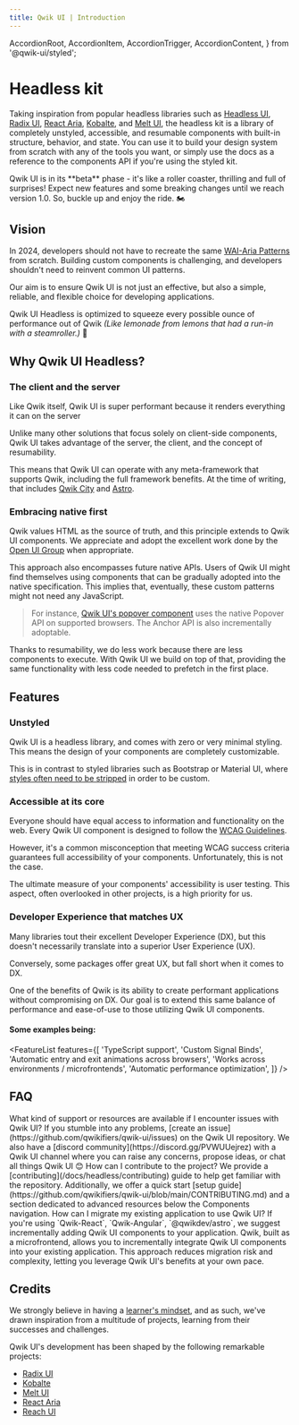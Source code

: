```yaml
---
title: Qwik UI | Introduction
---
```


  AccordionRoot,
  AccordionItem,
  AccordionTrigger,
  AccordionContent,
} from '@qwik-ui/styled';

# Headless kit

Taking inspiration from popular headless libraries such as [Headless UI](https://headlessui.com/), [Radix UI](https://www.radix-ui.com/primitives/docs/components/accordion), [React Aria](https://react-spectrum.adobe.com/react-aria/components.html), [Kobalte](https://kobalte.dev/docs/core/overview/introduction), and [Melt UI](https://melt-ui.com/docs/builders/accordion), the headless kit is a library of completely unstyled, accessible, and resumable components with built-in structure, behavior, and state.
You can use it to build your design system from scratch with any of the tools you want, or simply use the docs as a reference to the components API if you're using the styled kit.

<Note status="warning">
  Qwik UI is in its **beta** phase - it's like a roller coaster, thrilling and full of
  surprises! Expect new features and some breaking changes until we reach version 1.0. So,
  buckle up and enjoy the ride. 🏍️
</Note>

## Vision

In 2024, developers should not have to recreate the same [WAI-Aria Patterns](https://www.w3.org/WAI/ARIA/apg/patterns/) from scratch. Building custom components is challenging, and developers shouldn't need to reinvent common UI patterns.

Our aim is to ensure Qwik UI is not just an effective, but also a simple, reliable, and flexible choice for developing applications.

Qwik UI Headless is optimized to squeeze every possible ounce of performance out of Qwik _(Like lemonade from lemons that had a run-in with a steamroller.)_ 🥤

## Why Qwik UI Headless?

### The client and the server

Like Qwik itself, Qwik UI is super performant because it renders everything it can on the server

Unlike many other solutions that focus solely on client-side components, Qwik UI takes advantage of the server, the client, and the concept of resumability.

This means that Qwik UI can operate with any meta-framework that supports Qwik, including the full framework benefits. At the time of writing, that includes [Qwik City](https://qwik.builder.io/docs/qwikcity/) and [Astro](https://astro.build/).

### Embracing native first

Qwik values HTML as the source of truth, and this principle extends to Qwik UI components. We appreciate and adopt the excellent work done by the [Open UI Group](https://open-ui.org/) when appropriate.

This approach also encompasses future native APIs. Users of Qwik UI might find themselves using components that can be gradually adopted into the native specification. This implies that, eventually, these custom patterns might not need any JavaScript.

> For instance, [Qwik UI's popover component](https://github.com/qwikifiers/qwik-ui/pull/445) uses the native Popover API on supported browsers. The Anchor API is also incrementally adoptable.

Thanks to resumability, we do less work because there are less components to execute. With Qwik UI we build on top of that, providing the same functionality with less code needed to prefetch in the first place.

## Features

### Unstyled

Qwik UI is a headless library, and comes with zero or very minimal styling. This means the design of your components are completely customizable.

<CodeSnippet name="headless-jsx" />

This is in contrast to styled libraries such as Bootstrap or Material UI, where [styles often need to be stripped](https://www.smashingmagazine.com/2022/05/you-dont-need-ui-framework/) in order to be custom.

<CodeSnippet name="headless-css.css" />

### Accessible at its core

Everyone should have equal access to information and functionality on the web. Every Qwik UI component is designed to follow the [WCAG Guidelines](https://www.w3.org/WAI/standards-guidelines/wcag/).

However, it's a common misconception that meeting WCAG success criteria guarantees full accessibility of your components. Unfortunately, this is not the case.

The ultimate measure of your components' accessibility is user testing. This aspect, often overlooked in other projects, is a high priority for us.

### Developer Experience that matches UX

Many libraries tout their excellent Developer Experience (DX), but this doesn't necessarily translate into a superior User Experience (UX).

Conversely, some packages offer great UX, but fall short when it comes to DX.

One of the benefits of Qwik is its ability to create performant applications without compromising on DX. Our goal is to extend this same balance of performance and ease-of-use to those utilizing Qwik UI components.

#### Some examples being:

<FeatureList
  features={[
    'TypeScript support',
    'Custom Signal Binds',
    'Automatic entry and exit animations across browsers',
    'Works across environments / microfrontends',
    'Automatic performance optimization',
  ]}
/>

## FAQ

<AccordionRoot>
  <AccordionItem>
    <AccordionTrigger>
      What kind of support or resources are available if I encounter issues with Qwik UI?
    </AccordionTrigger>
    <AccordionContent>
      If you stumble into any problems, [create an
      issue](https://github.com/qwikifiers/qwik-ui/issues) on the Qwik UI repository. We
      also have a [discord community](https://discord.gg/PVWUUejrez) with a Qwik UI
      channel where you can raise any concerns, propose ideas, or chat all things Qwik UI
      😊
    </AccordionContent>
  </AccordionItem>
  <AccordionItem>
    <AccordionTrigger>How can I contribute to the project?</AccordionTrigger>
    <AccordionContent>
      We provide a [contributing](/docs/headless/contributing) guide to help get familiar
      with the repository. Additionally, we offer a quick start [setup
      guide](https://github.com/qwikifiers/qwik-ui/blob/main/CONTRIBUTING.md) and a
      section dedicated to advanced resources below the Components navigation.
    </AccordionContent>
  </AccordionItem>
  <AccordionItem>
    <AccordionTrigger>
      How can I migrate my existing application to use Qwik UI?
    </AccordionTrigger>
    <AccordionContent>
      If you're using `Qwik-React`, `Qwik-Angular`, `@qwikdev/astro`, we suggest
      incrementally adding Qwik UI components to your application. Qwik, built as a
      microfrontend, allows you to incrementally integrate Qwik UI components into your
      existing application. This approach reduces migration risk and complexity, letting
      you leverage Qwik UI's benefits at your own pace.
    </AccordionContent>
  </AccordionItem>
</AccordionRoot>

## Credits

We strongly believe in having a [learner's mindset](https://www.jakeyou.com/blog/learners-mindset-how-to-be-a-learner), and as such, we've drawn inspiration from a multitude of projects, learning from their successes and challenges.

Qwik UI's development has been shaped by the following remarkable projects:

- [Radix UI](https://www.radix-ui.com/)
- [Kobalte](https://kobalte.dev/docs/core/overview/introduction)
- [Melt UI](https://www.melt-ui.com/docs/introduction)
- [React Aria](https://react-spectrum.adobe.com/react-aria/)
- [Reach UI](https://reach.tech/)

